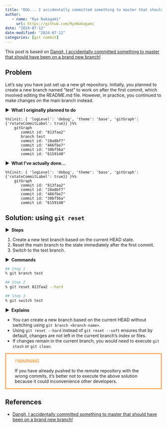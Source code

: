 ```yaml
---
title: "OGG... I accidentally committed something to master that should have been on a brand new branch!"
author: 
   - name: "Ryo Nakagami"
     url: https://github.com/RyoNakagami
date: "2024-07-12"
date-modified: "2024-07-12"
categories: [git commit]
---
```


This post is based on [Dangit, I accidentally committed something to master that should have been on a brand new branch!](https://dangitgit.com/#accidental-commit-master)


## Problem

Let's say you have just set up a new git repository. Initially, you planned to create a new branch named "test" to work on after the first commit, which involved editing the README.md file. However, in practice, you continued to make changes on the main branch instead.

<strong > &#9654;&nbsp; What I originally planned to do</strong>

```mermaid
%%{init: { 'logLevel': 'debug', 'theme': 'base', 'gitGraph': {'rotateCommitLabel': true}} }%%
    gitGraph
       commit id: "813faa2"
       branch test
       commit id: "28a8bf7"
       commit id: "466fbe7"
       commit id: "30bf56a"
       commit id: "6159140"
```

<strong > &#9654;&nbsp; What I've actually done...</strong>


```mermaid
%%{init: { 'logLevel': 'debug', 'theme': 'base', 'gitGraph': {'rotateCommitLabel': true}} }%%
    gitGraph
       commit id: "813faa2"
       commit id: "28a8bf7"
       commit id: "466fbe7"
       commit id: "30bf56a"
       commit id: "6159140"
```

## Solution: using `git reset`

<strong > &#9654;&nbsp; Steps</strong>

1. Create a new test branch based on the current HEAD state.
2. Reset the main branch to the state immediately after the first commit.
3. Switch to the test branch.

<strong > &#9654;&nbsp; Commands</strong>

```zsh
## Step 1
% git branch test

## Step 2
% git reset 813faa2 --hard

## Step 3
% git switch test
```

<strong > &#9654;&nbsp; Explains</strong>

- You can create a new branch based on the current HEAD without switching using `git branch <branch-name>`.
- Using `git reset --hard` instead of `git reset --soft` ensures that by default, changes are not left in the current branch's index or files.
- If changes remain in the current branch, you would need to execute `git stash` or `git clean`.

<div style='padding-left: 2em; padding-right: 2em; border-radius: 0em; border-style:solid; border-color:#ffa657;'>
<strong style="color:#ffa657">!!WARNING</strong> <br>

If you have already pushed to the remote repository with the wrong commits, 
it's better not to execute the above solution because it could inconvenience other developers.

</div>

References
----------
- [Dangit, I accidentally committed something to master that should have been on a brand new branch!](https://dangitgit.com/#accidental-commit-master)